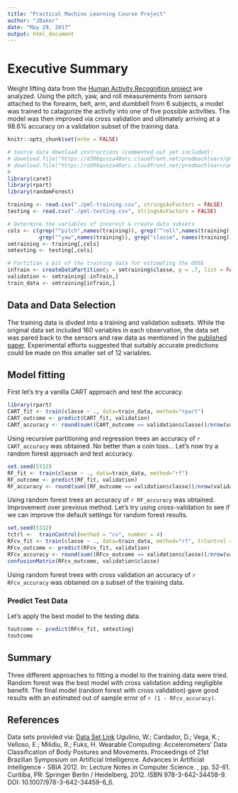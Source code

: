 ```yaml
---
title: "Practical Machine Learning Course Project"
author: "JBaker"
date: "May 29, 2017"
output: html_document
---
```

# Executive Summary

Weight lifting data from the [Human Activity Recognition project](http://groupware.les.inf.puc-rio.br/har) are analyzed. Using the pitch, yaw, and roll measurements from sensors attached to the forearm, belt, arm, and dumbbell from 6 subjects, a model was trained to catagorize the activity into one of five possible activities. The model was then improved via cross validation and ultimately arriving at a 98.6% accuracy on a validation subset of the training data.

```r
knitr::opts_chunk$set(echo = FALSE)
```

```r
# Source data download instructions (commented out yet included):
# download.file("https://d396qusza40orc.cloudfront.net/predmachlearn/pml-testing.csv", "./pml-testing.csv")
# download.file("https://d396qusza40orc.cloudfront.net/predmachlearn/pml-training.csv", "./pml-training.csv")
#
library(caret)
library(rpart)
library(randomForest)
```

```r
training <- read.csv("./pml-training.csv", stringsAsFactors = FALSE)
testing <- read.csv("./pml-testing.csv", stringsAsFactors = FALSE)

# Determine the variables of interest & create data subsets
cols <- c(grep("^pitch",names(training)), grep("^roll",names(training)), 
          grep("^yaw",names(training)), grep("classe", names(training)))
smtraining <- training[,cols]
smtesting <- testing[,cols]

# Partition a bit of the training data for estimating the OOSE
inTrain <- createDataPartition(y = smtraining$classe, p = .7, list = FALSE)
validation <- smtraining[-inTrain,]
train_data <- smtraining[inTrain,]
```
## Data and Data Selection

The training data is divded into a training and validation subsets. While the original data set included 160 variables in each observation, the data set was pared back to the sensors and raw data as mentioned in the [published paper](http://groupware.les.inf.puc-rio.br/har). Experimental efforts suggested that suitably accurate predictions could be made on this smaller set of 12 variables. 

## Model fitting

First let's try a vanilla CART approach and test the accuracy.
```r
library(rpart)
CART_fit <- train(classe ~ ., data=train_data, method="rpart")
CART_outcome <- predict(CART_fit, validation)
CART_accuracy <- round(sum((CART_outcome == validation$classe))/nrow(validation), 2)
```

Using recursive partitioning and regression trees an accuracy of `r CART_accuracy` was obtained. No better than a coin toss... Let's now try a random forest approach and test accuracy.

``` r
set.seed(5332)
RF_fit <- train(classe ~ ., data=train_data, method="rf")
RF_outcome <- predict(RF_fit, validation)
RF_accuracy <- round(sum((RF_outcome == validation$classe))/nrow(validation), 3)
```

Using random forest trees an accuracy of `r RF_accuracy` was obtained. Improvement over previous method. Let's try using cross-validation to see if we can improve the default settings for random forest results.

``` r
set.seed(5332)
tctrl <-  trainControl(method = "cv", number = 4)
RFcv_fit <- train(classe ~ ., data=train_data, method="rf", trControl = tctrl)
RFcv_outcome <- predict(RFcv_fit, validation)
RFcv_accuracy <- round(sum((RFcv_outcome == validation$classe))/nrow(validation), 3)
confusionMatrix(RFcv_outcome, validation$classe)
```

Using random forest trees with cross validation an accuracy of `r RFcv_accuracy` was obtained on a subset of the training data. 

### Predict Test Data

Let's apply the best model to the testing data.

```r
toutcome <- predict(RFcv_fit, smtesting)
toutcome
```

## Summary
Three different approaches to fitting a model to the training data were tried. Random forest was the best model with cross validation adding negligible benefit. The final model (random forest with cross validation) gave good results with an estimated out of sample error of `r (1 - RFcv_accuracy)`.


## References

Data sets provided via: 
[Data Set Link](http://groupware.les.inf.puc-rio.br/har)
Ugulino, W.; Cardador, D.; Vega, K.; Velloso, E.; Milidiu, R.; Fuks, H. Wearable Computing: Accelerometers' Data Classification of Body Postures and Movements. Proceedings of 21st Brazilian Symposium on Artificial Intelligence. Advances in Artificial Intelligence - SBIA 2012. In: Lecture Notes in Computer Science. , pp. 52-61. Curitiba, PR: Springer Berlin / Heidelberg, 2012. ISBN 978-3-642-34458-9. DOI: 10.1007/978-3-642-34459-6_6. 

